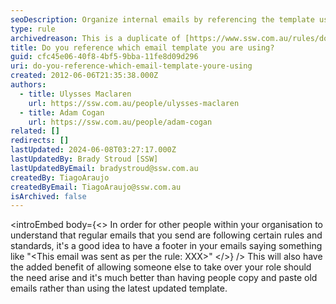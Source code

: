 ```yaml
---
seoDescription: Organize internal emails by referencing the template used with a clear footer stating the rule followed.
type: rule
archivedreason: This is a duplicate of [https://www.ssw.com.au/rules/do-you-link-internal-emails-to-the-rule-they-follow](/rules/do-you-link-internal-emails-to-the-rule-they-follow)
title: Do you reference which email template you are using?
guid: cfc45e06-40f8-4bf5-9bba-11fe8d09d296
uri: do-you-reference-which-email-template-youre-using
created: 2012-06-06T21:35:38.000Z
authors:
  - title: Ulysses Maclaren
    url: https://ssw.com.au/people/ulysses-maclaren
  - title: Adam Cogan
    url: https://ssw.com.au/people/adam-cogan
related: []
redirects: []
lastUpdated: 2024-06-08T03:27:17.000Z
lastUpdatedBy: Brady Stroud [SSW]
lastUpdatedByEmail: bradystroud@ssw.com.au
createdBy: TiagoAraujo
createdByEmail: TiagoAraujo@ssw.com.au
isArchived: false
---
```


<introEmbed
  body={<>
In order for other people within your organisation to understand that regular emails that you send are following certain rules and standards, it's a good idea to have a footer in your emails saying something like "&lt;This email was sent as per the rule: XXX&gt;"
  </>}
/>
This will also have the added benefit of allowing someone else to take over your role should the need arise and it's much better than having people copy and paste old emails rather than using the latest updated template.

